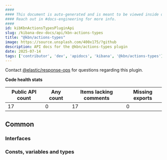 ```yaml
---
####
#### This document is auto-generated and is meant to be viewed inside our experimental, new docs system.
#### Reach out in #docs-engineering for more info.
####
id: kibKbnActionsTypesPluginApi
slug: /kibana-dev-docs/api/kbn-actions-types
title: "@kbn/actions-types"
image: https://source.unsplash.com/400x175/?github
description: API docs for the @kbn/actions-types plugin
date: 2025-07-14
tags: ['contributor', 'dev', 'apidocs', 'kibana', '@kbn/actions-types']
---
```




Contact [@elastic/response-ops](https://github.com/orgs/elastic/teams/response-ops) for questions regarding this plugin.

**Code health stats**

| Public API count  | Any count | Items lacking comments | Missing exports |
|-------------------|-----------|------------------------|-----------------|
| 17 | 0 | 17 | 0 |

## Common

### Interfaces
<DocDefinitionList data={kbnActionsTypesObj.common.interfaces}/>

### Consts, variables and types
<DocDefinitionList data={kbnActionsTypesObj.common.misc}/>

